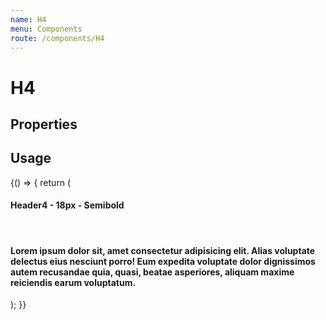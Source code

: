 ```yaml
---
name: H4
menu: Components
route: /components/H4
---
```



# H4

## Properties

<Props of={H4} />

## Usage

<Playground>
  {() => {
    return (
      <Fragment>
        <H4>Header4 - 18px - Semibold</H4>
        <br />
        <H4 id="truncated-header" truncate>
          Lorem ipsum dolor sit, amet consectetur adipisicing elit. Alias
          voluptate delectus eius nesciunt porro! Eum expedita voluptate dolor
          dignissimos autem recusandae quia, quasi, beatae asperiores, aliquam
          maxime reiciendis earum voluptatum.
        </H4>
      </Fragment>
    );
  }}
</Playground>
